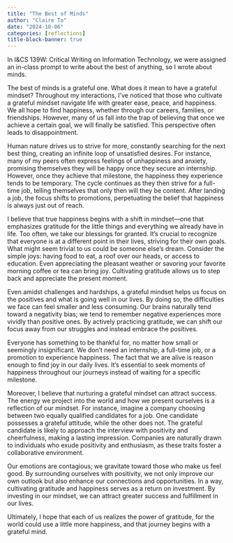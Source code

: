 ```yaml
---
title: "The Best of Minds"
author: "Claire To"
date: "2024-10-06"
categories: [reflections]
title-block-banner: true
---
```


In I&CS 139W: Critical Writing on Information Technology, we were assigned an in-class prompt to write about the best of anything, so I wrote about minds.

The best of minds is a grateful one. What does it mean to have a grateful mindset? Throughout my interactions, I've noticed that those who cultivate a grateful mindset navigate life with greater ease, peace, and happiness. We all hope to find happiness, whether through our careers, families, or friendships. However, many of us fall into the trap of believing that once we achieve a certain goal, we will finally be satisfied. This perspective often leads to disappointment.

Human nature drives us to strive for more, constantly searching for the next best thing, creating an infinite loop of unsatisfied desires. For instance, many of my peers often express feelings of unhappiness and anxiety, promising themselves they will be happy once they secure an internship. However, once they achieve that milestone, the happiness they experience tends to be temporary. The cycle continues as they then strive for a full-time job, telling themselves that only then will they be content. After landing a job, the focus shifts to promotions, perpetuating the belief that happiness is always just out of reach. 

I believe that true happiness begins with a shift in mindset—one that emphasizes gratitude for the little things and everything we already have in life. Too often, we take our blessings for granted. It’s crucial to recognize that everyone is at a different point in their lives, striving for their own goals. What might seem trivial to us could be someone else’s dream. Consider the simple joys: having food to eat, a roof over our heads, or access to education. Even appreciating the pleasant weather or savoring your favorite morning coffee or tea can bring joy. Cultivating gratitude allows us to step back and appreciate the present moment.

Even amidst challenges and hardships, a grateful mindset helps us focus on the positives and what is going well in our lives. By doing so, the difficulties we face can feel smaller and less consuming. Our brains naturally tend toward a negativity bias; we tend to remember negative experiences more vividly than positive ones. By actively practicing gratitude, we can shift our focus away from our struggles and instead embrace the positives.

Everyone has something to be thankful for, no matter how small or seemingly insignificant. We don’t need an internship, a full-time job, or a promotion to experience happiness. The fact that we are alive is reason enough to find joy in our daily lives. It’s essential to seek moments of happiness throughout our journeys instead of waiting for a specific milestone.

Moreover, I believe that nurturing a grateful mindset can attract success. The energy we project into the world and how we present ourselves is a reflection of our mindset. For instance, imagine a company choosing between two equally qualified candidates for a job. One candidate possesses a grateful attitude, while the other does not. The grateful candidate is likely to approach the interview with positivity and cheerfulness, making a lasting impression. Companies are naturally drawn to individuals who exude positivity and enthusiasm, as these traits foster a collaborative environment.

Our emotions are contagious; we gravitate toward those who make us feel good. By surrounding ourselves with positivity, we not only improve our own outlook but also enhance our connections and opportunities. In a way, cultivating gratitude and happiness serves as a return on investment. By investing in our mindset, we can attract greater success and fulfillment in our lives.

Ultimately, I hope that each of us realizes the power of gratitude, for the world could use a little more happiness, and that journey begins with a grateful mind.